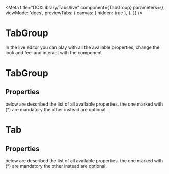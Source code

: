 
<Meta
  title="DCXLibrary/Tabs/live"
  component={TabGroup}
  parameters={{
    viewMode: 'docs',
    previewTabs: {
      canvas: { hidden: true },
    },
  }}
/>

# TabGroup

In the live editor you can play with all the available properties, change the look and feel and interact with the component

<Canvas>
  <Story name="live">
    <TabGroupLive />
  </Story>
</Canvas>

# TabGroup

## Properties

below are described the list of all available properties. the one marked with (\*) are mandatory the other instead are optional.

<Props of={TabGroup} />

# Tab

## Properties

below are described the list of all available properties. the one marked with (\*) are mandatory the other instead are optional.

<Props of={Tab} />
